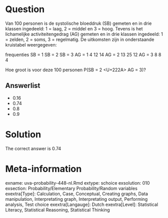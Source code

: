 Question
========

Van 100 personen is de systolische bloeddruk (SB) gemeten en in drie klassen ingedeeld: 1 = laag, 2 = middel en 3 = hoog. Tevens is het lichamelijke activiteitengedrag (AG) gemeten en in drie klassen ingedeeld: 1 = zelden, 2 = soms, 3 = regelmatig. De uitkomsten zijn in onderstaande kruistabel weergegeven:

frequenties SB = 1 SB = 2 SB = 3
AG = 1 4 12 14
AG = 2 13 25 12
AG = 3 8 8 4

Hoe groot is voor deze 100 personen P(SB = 2 <U+222A> AG = 3)? 

Answerlist
----------
* 0.16
* 0.74
* 0.8
* 0.9

Solution
========

The correct answer is  0.74 

Meta-information
================
exname: uva-probability-448-nl.Rmd 
extype: schoice 
exsolution: 010 
exsection: Probability/Elementary Probability/Random variables
exextra[Type]: Calculation, Case, Conceptual, Creating graphs, Data manipulation, Interpretating graph, Interpretating output, Performing analysis, Test choice 
exextra[Langauge]: Dutch 
exextra[Level]: Statistical Literacy, Statistical Reasoning, Statistical Thinking 
